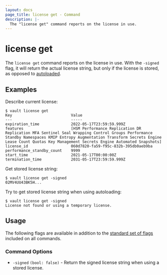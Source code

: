 ```yaml
---
layout: docs
page_title: license get - Command
description: |-
  The "license get" command reports on the license in use.
---
```


# license get

The `license get` command reports on the license in use.  With the `-signed`
flag, it will return the actual license string, but only if the license
is stored, as opposed to [autoloaded](/docs/enterprise/license/autoloading).

## Examples

Describe current license:

```shell-session
$ vault license get
Key                          Value
---                          -----
expiration_time              2022-05-17T23:59:59.999Z
features                     [HSM Performance Replication DR Replication MFA Sentinel Seal Wrapping Control Groups Performance Standby Namespaces KMIP Entropy Augmentation Transform Secrets Engine Lease Count Quotas Key Management Secrets Engine Automated Snapshots]
license_id                   060d7820-fa59-f95c-832b-395db0aeb9ba
performance_standby_count    9999
start_time                   2021-05-17T00:00:00Z
termination_time             2031-05-17T23:59:59.999Z
```

Get stored license string:

```shell-session
$ vault license get -signed
02MV4UU43BK5H...
```

Try to get stored license string when using autoloading:

```shell-session
$ vault license get -signed
License not found or using a temporary license.
```

## Usage

The following flags are available in addition to the [standard set of
flags](/docs/commands) included on all commands.

### Command Options

- `-signed` `(bool: false)` - Return the signed license string when using a
stored license.
